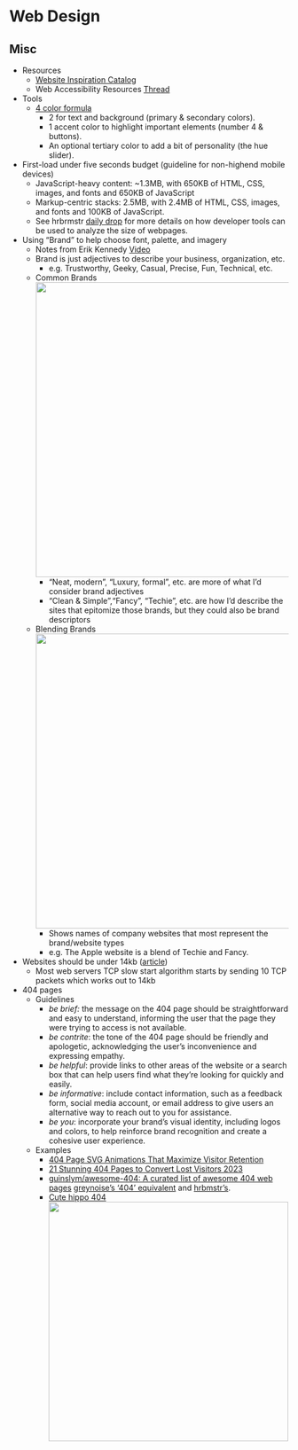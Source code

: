 # Web Design {#sec-webdes .unnumbered}

## Misc {#sec-webdes-misc .unnumbered}

-   Resources
    -   [Website Inspiration Catalog](https://www.curated.design/)
    -   Web Accessibility Resources [Thread](https://fosstodon.org/@zkamvar@hachyderm.io/113289171469945823)
-   Tools
    -   [4 color formula](https://www.iamsajid.com/colors/)
        -   2 for text and background (primary & secondary colors).
        -   1 accent color to highlight important elements (number 4 & buttons).
        -   An optional tertiary color to add a bit of personality (the hue slider).
-   First-load under five seconds budget (guideline for non-highend mobile devices)
    -   JavaScript-heavy content: \~1.3MB, with 650KB of HTML, CSS, images, and fonts and 650KB of JavaScript
    -   Markup-centric stacks: 2.5MB, with 2.4MB of HTML, CSS, images, and fonts and 100KB of JavaScript.
    -   See hrbrmstr [daily drop](https://dailydrop.hrbrmstr.dev/2024/02/02/drop-414-2024-02-02-weekend-project-edition/) for more details on how developer tools can be used to analyze the size of webpages.
-   Using "Brand" to help choose font, palette, and imagery
    -   Notes from Erik Kennedy [Video](https://www.youtube.com/watch?v=JOQJO_V7sew&ab_channel=LearnUIDesign)
    -   Brand is just adjectives to describe your business, organization, etc.
        -   e.g. Trustworthy, Geeky, Casual, Precise, Fun, Technical, etc.
    -   Common Brands\
        ![](_resources/Web-Design.resources/brands-fonts-palettes-imgs-1.png){.lightbox group="brand" width="532"}
        -   "Neat, modern", "Luxury, formal", etc. are more of what I'd consider brand adjectives
        -   "Clean & Simple","Fancy", "Techie", etc. are how I'd describe the sites that epitomize those brands, but they could also be brand descriptors
    -   Blending Brands\
        ![](_resources/Web-Design.resources/brand-cross-examples-1.png){.lightbox group="brand" width="532"}
        -   Shows names of company websites that most represent the brand/website types
        -   e.g. The Apple website is a blend of Techie and Fancy.
-   Websites should be under 14kb ([article](https://endtimes.dev/why-your-website-should-be-under-14kb-in-size/))
    -   Most web servers TCP slow start algorithm starts by sending 10 TCP packets which works out to 14kb
-   404 pages
    -   Guidelines
        -   *be brief:* the message on the 404 page should be straightforward and easy to understand, informing the user that the page they were trying to access is not available.
        -   *be contrite*: the tone of the 404 page should be friendly and apologetic, acknowledging the user's inconvenience and expressing empathy.
        -   *be helpful*: provide links to other areas of the website or a search box that can help users find what they're looking for quickly and easily.
        -   *be informative*: include contact information, such as a feedback form, social media account, or email address to give users an alternative way to reach out to you for assistance.
        -   *be you*: incorporate your brand's visual identity, including logos and colors, to help reinforce brand recognition and create a cohesive user experience.
    -   Examples
        -   [404 Page SVG Animations That Maximize Visitor Retention](https://www.svgator.com/blog/404-page-svg-animations/)
        -   [21 Stunning 404 Pages to Convert Lost Visitors 2023](https://optinmonster.com/best-404-page-examples/)
        -   [guinslym/awesome-404: A curated list of awesome 404 web pages](https://github.com/guinslym/awesome-404) [greynoise's '404' equivalent](https://viz.greynoise.io/ip/19.5.4.1) and [hrbmstr's](https://rud.is/404).
        -   [Cute hippo 404](https://www.jhelvy.com/posts/2023-02-28-parameterized-pdfs-with-quarto/#passing-data-frames-as-parameters)\
            ![](_resources/Web-Design.resources/404-cute-hippo-1.png){.lightbox width="432"}
